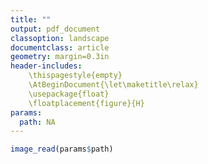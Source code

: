 ```yaml
---
title: ""
output: pdf_document
classoption: landscape
documentclass: article
geometry: margin=0.3in
header-includes:
    \thispagestyle{empty}
    \AtBeginDocument{\let\maketitle\relax}
    \usepackage{float}
    \floatplacement{figure}{H}
params:
  path: NA
---
```


```r
image_read(params$path)
```
